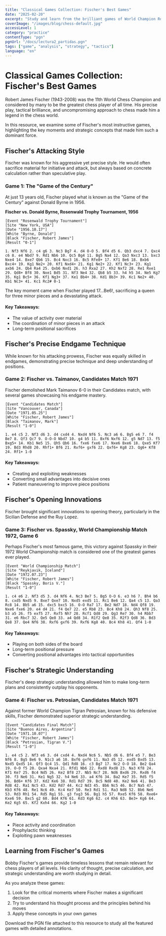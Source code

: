 ```yaml
---
title: "Classical Games Collection: Fischer's Best Games"
date: "2025-02-20"
excerpt: "Study and learn from the brilliant games of World Champion Robert J. Fischer."
coverImage: "/images/blog/chess-default.jpg"
accessLevel: 1
category: "practice"
contentType: "pgn"
pgnUrl: "/docs/lectura2_partidas.pgn"
tags: ["game", "analysis", "strategy", "tactics"]
language: "en"
---
```


# Classical Games Collection: Fischer's Best Games

Robert James Fischer (1943-2008) was the 11th World Chess Champion and considered by many to be the greatest chess player of all time. His precise play, tactical brilliance, and uncompromising approach to chess made him a legend in the chess world.

In this resource, we examine some of Fischer's most instructive games, highlighting the key moments and strategic concepts that made him such a dominant force.

## Fischer's Attacking Style

Fischer was known for his aggressive yet precise style. He would often sacrifice material for initiative and attack, but always based on concrete calculation rather than speculative play.

### Game 1: The "Game of the Century"

At just 13 years old, Fischer played what is known as the "Game of the Century" against Donald Byrne in 1956.

**Fischer vs. Donald Byrne, Rosenwald Trophy Tournament, 1956**

```
[Event "Rosenwald Trophy Tournament"]
[Site "New York, USA"]
[Date "1956.10.17"]
[White "Byrne, Donald"]
[Black "Fischer, Robert James"]
[Result "0-1"]

1. Nf3 Nf6 2. c4 g6 3. Nc3 Bg7 4. d4 O-O 5. Bf4 d5 6. Qb3 dxc4 7. Qxc4 c6 8. e4 Nbd7 9. Rd1 Nb6 10. Qc5 Bg4 11. Bg5 Na4 12. Qa3 Nxc3 13. bxc3 Nxe4 14. Bxe7 Qb6 15. Bc4 Nxc3 16. Bc5 Rfe8+ 17. Kf1 Be6 18. Bxb6 Bxc4+ 19. Kg1 Ne2+ 20. Kf1 Nxd4+ 21. Kg1 Ne2+ 22. Kf1 Nc3+ 23. Kg1 axb6 24. Qb4 Ra4 25. Qxb6 Nxd1 26. h3 Rxa2 27. Kh2 Nxf2 28. Re1 Rxe1 29. Qd8+ Bf8 30. Nxe1 Bd5 31. Nf3 Ne4 32. Qb8 b5 33. h4 h5 34. Ne5 Kg7 35. Kg1 Bc5+ 36. Kf1 Ng3+ 37. Ke1 Bb4+ 38. Kd1 Bb3+ 39. Kc1 Ne2+ 40. Kb1 Nc3+ 41. Kc1 Rc2# 0-1
```

The key moment came when Fischer played 17...Be6!, sacrificing a queen for three minor pieces and a devastating attack.

#### Key Takeaways:
- The value of activity over material
- The coordination of minor pieces in an attack
- Long-term positional sacrifices

## Fischer's Precise Endgame Technique

While known for his attacking prowess, Fischer was equally skilled in endgames, demonstrating precise technique and deep understanding of positions.

### Game 2: Fischer vs. Taimanov, Candidates Match 1971

Fischer demolished Mark Taimanov 6-0 in their Candidates match, with several games showcasing his endgame mastery.

```
[Event "Candidates Match"]
[Site "Vancouver, Canada"]
[Date "1971.05.25"]
[White "Fischer, Robert James"]
[Black "Taimanov, Mark"]
[Result "1-0"]

1. e4 c5 2. Nf3 d6 3. d4 cxd4 4. Nxd4 Nf6 5. Nc3 a6 6. Bg5 e6 7. f4 Be7 8. Qf3 Qc7 9. O-O-O Nbd7 10. g4 b5 11. Bxf6 Nxf6 12. g5 Nd7 13. f5 Bxg5+ 14. Kb1 Ne5 15. Qh5 Qb6 16. fxe6 fxe6 17. Nxe6 Bxe6 18. Qxe5 Kf7 19. Bd3 Rhd8 20. Rhf1+ Bf6 21. Rxf6+ gxf6 22. Qxf6+ Kg8 23. Qg6+ Kf8 24. Rf1+ 1-0
```

#### Key Takeaways:
- Creating and exploiting weaknesses
- Converting small advantages into decisive ones
- Patient maneuvering to improve piece positions

## Fischer's Opening Innovations

Fischer brought significant innovations to opening theory, particularly in the Sicilian Defense and the Ruy Lopez.

### Game 3: Fischer vs. Spassky, World Championship Match 1972, Game 6

Perhaps Fischer's most famous game, this victory against Spassky in their 1972 World Championship match is considered one of the greatest games ever played.

```
[Event "World Championship Match"]
[Site "Reykjavik, Iceland"]
[Date "1972.07.23"]
[White "Fischer, Robert James"]
[Black "Spassky, Boris V."]
[Result "1-0"]

1. c4 e6 2. Nf3 d5 3. d4 Nf6 4. Nc3 Be7 5. Bg5 O-O 6. e3 h6 7. Bh4 b6 8. cxd5 Nxd5 9. Bxe7 Qxe7 10. Nxd5 exd5 11. Rc1 Be6 12. Qa4 c5 13. Qa3 Rc8 14. Bb5 a6 15. dxc5 bxc5 16. O-O Ra7 17. Be2 Nd7 18. Nd4 Qf8 19. Nxe6 fxe6 20. e4 d4 21. f4 Qe7 22. e5 Rb8 23. Bc4 Kh8 24. Qh3 Nf8 25. b3 a5 26. f5 exf5 27. Rxf5 Nh7 28. Rcf1 Qd8 29. Qg3 Re7 30. h4 Rbb7 31. e6 Rbc7 32. Qe5 Qe8 33. a4 Qd8 34. R1f2 Qe8 35. R2f3 Qd8 36. Bd3 Qe8 37. Qe4 Nf6 38. Rxf6 gxf6 39. Rxf6 Kg8 40. Bc4 Kh8 41. Qf4 1-0
```

#### Key Takeaways:
- Playing on both sides of the board
- Long-term positional pressure
- Converting positional advantages into tactical opportunities

## Fischer's Strategic Understanding

Fischer's deep strategic understanding allowed him to make long-term plans and consistently outplay his opponents.

### Game 4: Fischer vs. Petrosian, Candidates Match 1971

Against former World Champion Tigran Petrosian, known for his defensive skills, Fischer demonstrated superior strategic understanding.

```
[Event "Candidates Final Match"]
[Site "Buenos Aires, Argentina"]
[Date "1971.10.07"]
[White "Fischer, Robert James"]
[Black "Petrosian, Tigran V."]
[Result "1-0"]

1. e4 c5 2. Nf3 e6 3. d4 cxd4 4. Nxd4 Nc6 5. Nb5 d6 6. Bf4 e5 7. Be3 Nf6 8. Bg5 Be6 9. N1c3 a6 10. Bxf6 gxf6 11. Na3 d5 12. exd5 Bxd5 13. Nxd5 Qxd5 14. Qf3 Qc4 15. Qd1 Rd8 16. c3 Bg7 17. Nc2 O-O 18. Be2 Qa4 19. O-O f5 20. Qxa4 Nxa4 21. Rfd1 Nb6 22. Rxd8 Rxd8 23. Na3 Kf8 24. Kf1 Ke7 25. Bc4 Nd5 26. Ke2 Bf8 27. Nb5 Nc7 28. Nd6 Bxd6 29. Rxd6 f4 30. f3 Ne6 31. Ke1 Ng5 32. h4 Ne6 33. a4 Kf6 34. Ba2 Ke7 35. Rd5 f5 36. Bd6+ Kf6 37. Kd2 Ke6 38. Rd1 Rd7 39. Bc5 Nd8 40. Ke2 Ne6 41. Be3 Rd8 42. Ra1 Nc5 43. Kd2 Rd7 44. Kc2 Nd3 45. Bb6 Nc5 46. Bc7 Na5 47. Kb3 Kf6 48. Re1 Nc6 49. Kc4 Ke7 50. Re3 Rd1 51. Ra3 Nd8 52. Bb6 Ne6 53. Rd3 Rh1 54. Rd5 Rg1 55. g3 fxg3 56. Bg1 h5 57. Rxe5 Kf6 58. Rxe6+ Kxe6 59. Bxc5 g2 60. Bd4 Kf6 61. Kd3 Kg6 62. c4 Kh6 63. Be3+ Kg6 64. Ke2 Kg5 65. Kf2 Kxh4 66. Kg2 1-0
```

#### Key Takeaways:
- Piece activity and coordination
- Prophylactic thinking
- Exploiting pawn weaknesses

## Learning from Fischer's Games

Bobby Fischer's games provide timeless lessons that remain relevant for chess players of all levels. His clarity of thought, precise calculation, and strategic understanding are worth studying in detail.

As you analyze these games:

1. Look for the critical moments where Fischer makes a significant decision
2. Try to understand his thought process and the principles behind his moves
3. Apply these concepts in your own games

Download the PGN file attached to this resource to study all the featured games with detailed annotations.
